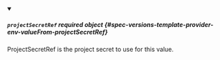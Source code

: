 


<details className="config-field" data-expandable="true" open>
<summary>

##### `projectSecretRef` <span className="config-field-required" data-required="false">required</span> <span className="config-field-type">object</span> <span className="config-field-default"></span> <span className="config-field-enum"></span> {#spec-versions-template-provider-env-valueFrom-projectSecretRef}

ProjectSecretRef is the project secret to use for this value.

</summary>

<PartialProjectSecretRefreference />


</details>
